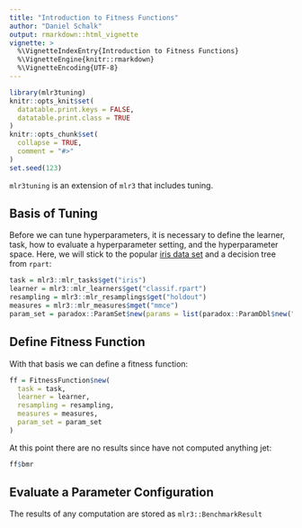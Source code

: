 ```yaml
---
title: "Introduction to Fitness Functions"
author: "Daniel Schalk"
output: rmarkdown::html_vignette
vignette: >
  %\VignetteIndexEntry{Introduction to Fitness Functions}
  %\VignetteEngine{knitr::rmarkdown}
  %\VignetteEncoding{UTF-8}
---
```


```r
library(mlr3tuning)
knitr::opts_knit$set(
  datatable.print.keys = FALSE,
  datatable.print.class = TRUE
)
knitr::opts_chunk$set(
  collapse = TRUE,
  comment = "#>"
)
set.seed(123)
```

`mlr3tuning` is an extension of `mlr3` that includes tuning.

## Basis of Tuning 

Before we can tune hyperparameters, it is necessary to define the learner, task, how to evaluate a hyperparameter setting, and the hyperparameter space.
Here, we will stick to the popular [iris data set](https://en.wikipedia.org/wiki/Iris_flower_data_set) and a decision tree from `rpart`:

```r
task = mlr3::mlr_tasks$get("iris")
learner = mlr3::mlr_learners$get("classif.rpart")
resampling = mlr3::mlr_resamplings$get("holdout")
measures = mlr3::mlr_measures$mget("mmce")
param_set = paradox::ParamSet$new(params = list(paradox::ParamDbl$new("cp", lower = 0.001, upper = 0.1)))
```

## Define Fitness Function

With that basis we can define a fitness function:

```r
ff = FitnessFunction$new(
  task = task,
  learner = learner,
  resampling = resampling,
  measures = measures,
  param_set = param_set
)
```

At this point there are no results since have not computed anything jet:
```r
ff$bmr
```



## Evaluate a Parameter Configuration

The results of any computation are stored as `mlr3::BenchmarkResult`

